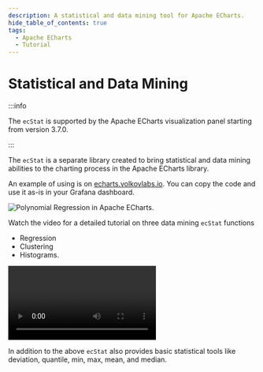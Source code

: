 ```yaml
---
description: A statistical and data mining tool for Apache ECharts.
hide_table_of_contents: true
tags:
  - Apache ECharts
  - Tutorial
---
```



# Statistical and Data Mining

:::info

The `ecStat` is supported by the Apache ECharts visualization panel starting from version 3.7.0.

:::

The `ecStat` is a separate library created to bring statistical and data mining abilities to the charting process in the Apache ECharts library.

An example of using is on [echarts.volkovlabs.io](https://echarts.volkovlabs.io/d/U332C4K4z/scatter?orgId=1&editPanel=10). You can copy the code and use it as-is in your Grafana dashboard.

<Image
  title="Polynomial Regression in Apache ECharts."
  src="/img/plugins/volkovlabs-echarts-panel/ecstat.png"
/>

Watch the video for a detailed tutorial on three data mining `ecStat` functions

- Regression
- Clustering
- Histograms.

<Video
  src="https://www.youtube.com/embed/qfDrAW8-Mh8"
  title="Histograms, Clustering. Regression in Apache ECharts panel for Grafana."
/>

In addition to the above `ecStat` also provides basic statistical tools like deviation, quantile, min, max, mean, and median.
